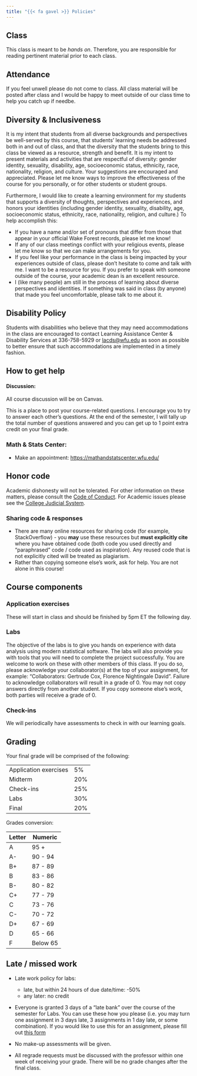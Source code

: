 ```yaml
---
title: "{{< fa gavel >}} Policies"
---
```


## Class

This class is meant to be *hands on*.
Therefore, you are responsible for reading pertinent material prior to each class.

## Attendance

If you feel unwell please do not come to class. All class material will be posted after class and I would be happy to meet outside of our class time to help you catch up if needbe. 

## Diversity & Inclusiveness

It is my intent that students from all diverse backgrounds and perspectives be well-served by this course, that students' learning needs be addressed both in and out of class, and that the diversity that the students bring to this class be viewed as a resource, strength and benefit.
It is my intent to present materials and activities that are respectful of diversity: gender identity, sexuality, disability, age, socioeconomic status, ethnicity, race, nationality, religion, and culture.
Your suggestions are encouraged and appreciated.
Please let me know ways to improve the effectiveness of the course for you personally, or for other students or student groups.

Furthermore, I would like to create a learning environment for my students that supports a diversity of thoughts, perspectives and experiences, and honors your identities (including gender identity, sexuality, disability, age, socioeconomic status, ethnicity, race, nationality, religion, and culture.) To help accomplish this:

-   If you have a name and/or set of pronouns that differ from those that appear in your official Wake Forest records, please let me know!
-   If any of our class meetings conflict with your religious events, please let me know so that we can make arrangements for you.
-   If you feel like your performance in the class is being impacted by your experiences outside of class, please don't hesitate to come and talk with me. I want to be a resource for you. If you prefer to speak with someone outside of the course, your academic dean is an excellent resource.
-   I (like many people) am still in the process of learning about diverse perspectives and identities. If something was said in class (by anyone) that made you feel uncomfortable, please talk to me about it.

## Disability Policy

Students with disabilities who believe that they may need accommodations in the class are encouraged to contact Learning Assistance Center & Disability Services at 336-758-5929 or [lacds\@wfu.edu](mailto:lacds@wfu.edu) as soon as possible to better ensure that such accommodations are implemented in a timely fashion.

## How to get help

#### Discussion:

All course discussion will be on Canvas.

This is a place to post your course-related questions. I encourage you to try to answer each other's questions. At the end of the semester, I will tally up the total number of questions answered and you can get up to 1 point extra credit on your final grade.

### Math & Stats Center:

-   Make an appointment: <https://mathandstatscenter.wfu.edu/>

## Honor code

Academic dishonesty will not be tolerated.
For other information on these matters, please consult the [Code of Conduct](https://studentconduct.wfu.edu/undergraduate-student-handbook/).
For Academic issues please see the [College Judicial System](https://studentconduct.wfu.edu/the-judicial-council/).

### Sharing code & responses

-   There are many online resources for sharing code (for example, StackOverflow) - you **may** use these resources but **must explicitly cite** where you have obtained code (both code you used directly and "paraphrased" code / code used as inspiration). Any reused code that is not explicitly cited will be treated as plagiarism.
-   Rather than copying someone else's work, ask for help. You are not alone in this course!

## Course components

### Application exercises

These will start in class and should be finished by 5pm ET the following day.

### Labs

The objective of the labs is to give you hands on experience with data analysis using modern statistical software. The labs will also provide you with tools that you will need to complete the project successfully. You are welcome to work on these with other members of this class. If you do so, please acknowledge your collaborator(s) at the top of your assignment, for example: “Collaborators: Gertrude Cox, Florence Nightingale David”. Failure to acknowledge collaborators will result in a grade of 0. You may not copy answers directly from another student. If you copy someone else’s work, both parties will receive a grade of 0.

### Check-ins

We will periodically have assessments to check in with our learning goals.

## Grading

Your final grade will be comprised of the following:

 | |
|----------------------|----------------|
Application exercises | 5%  
Midterm | 20%
Check-ins | 25%  
Labs | 30%
Final | 20%

Grades conversion:


| Letter | Numeric  |
|--------|----------|
| A      | 95 +     |
| A-     | 90 - 94  |
| B+     | 87 - 89  |
| B      | 83 - 86  |
| B-     | 80 - 82  |
| C+     | 77 - 79  |
| C      | 73 - 76  |
| C-     | 70 - 72  |
| D+     | 67 - 69  |
| D      | 65 - 66  |
| F      | Below 65 |

## Late / missed work

-   Late work policy for labs:

    -   late, but within 24 hours of due date/time: -50%
    -   any later: no credit

- Everyone is granted 3 days of a "late bank" over the course of the semester for Labs. You can use these how you please (i.e. you may turn one assignment in 3 days late, 3 assignments in 1 day late, or some combination). If you would like to use this for an assignment, please fill out [this form](https://docs.google.com/forms/d/e/1FAIpQLSeM0DTrSMLvIh3gEQmOaX6d5YXP78W2yglz1PMCA0mSvIt--A/viewform?usp=sf_link)
-   No make-up assessments will be given.

-   All regrade requests must be discussed with the professor within one week of receiving your grade.
    There will be no grade changes after the final class. 